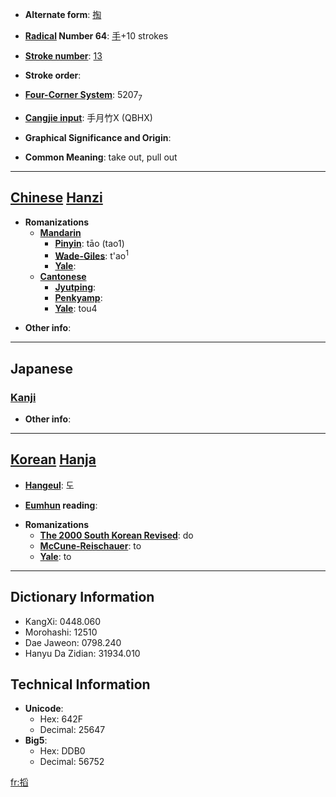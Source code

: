 * '''Alternate form''': [[掏]]

* '''[[Wiktionary:Chinese radical index| Radical]] Number 64''': [[Wiktionary:Chinese radical index 手|手]]+10 strokes

* '''[[Wiktionary:Chinese total strokes index|Stroke number]]''': [[Wiktionary:Chinese total strokes index 13|13]]

* '''Stroke order''': 

* '''[[Wiktionary:Chinese four corner index|Four-Corner System]]''': 5207<sub>7</sub>

* '''[[Wiktionary:Chinese Cangjie index|Cangjie input]]''': 手月竹X (QBHX)

* '''Graphical Significance and Origin''': 

* '''Common Meaning''': take out, pull out

----

== [[Chinese]] [[Hanzi]] ==

* '''Romanizations'''
** '''[[Mandarin]]'''
*** '''[[Pinyin]]''': tāo (tao1)
*** '''[[Wade-Giles]]''': t'ao<sup>1</sup>
*** '''[[Yale]]''': 
** '''[[Cantonese]]'''
*** '''[[Jyutping]]''':
*** '''[[Penkyamp]]''': 
*** '''[[Yale]]''': tou4

* '''Other info''': 

----

==Japanese==
===[[Kanji]]===
{{kanji|on readings=[[とう]] (tō)
|kun readings=[[とりだす]] (toridasu)
}}

* '''Other info''':  

----

== [[Korean]] [[Hanja]] ==

* '''[[Hangeul]]''': 도

* '''[[Eumhun]] reading''': 

* '''Romanizations'''
** '''[[The 2000 South Korean Revised Romanization|The 2000 South Korean Revised]]''': do
** '''[[McCune-Reischauer]]''': to
** '''[[Yale]]''': to

----

== Dictionary Information ==

* KangXi: 0448.060
* Morohashi: 12510
* Dae Jaweon: 0798.240
* Hanyu Da Zidian: 31934.010

== Technical Information ==

* '''Unicode''':
** Hex: 642F
** Decimal: 25647
* '''Big5''':
** Hex: DDB0
** Decimal: 56752

[[fr:搯]]